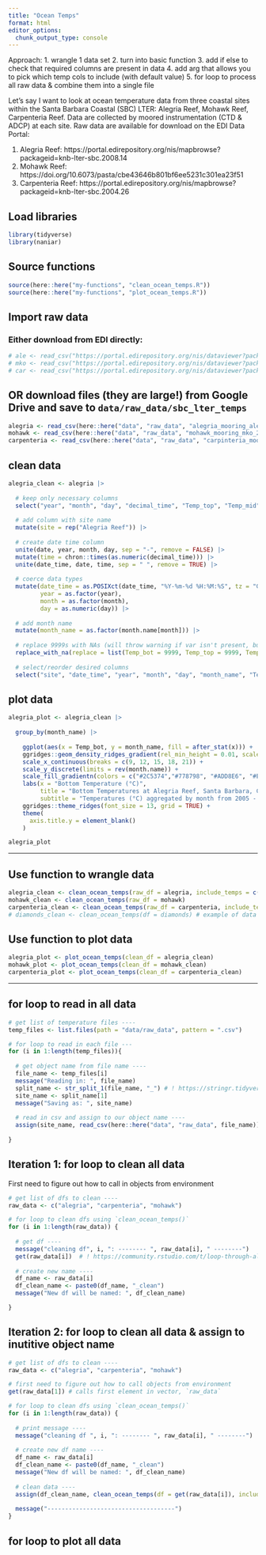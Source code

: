 ```yaml
---
title: "Ocean Temps"
format: html
editor_options: 
  chunk_output_type: console
---
```


Approach:
1. wrangle 1 data set
2. turn into basic function
3. add if else to check that required columns are present in data
4. add arg that allows you to pick which temp cols to include (with default value)
5. for loop to process all raw data & combine them into a single file

Let's say I want to look at ocean temperature data from three coastal sites within the Santa Barbara Coastal (SBC) LTER: Alegria Reef, Mohawk Reef, Carpenteria Reef. Data are collected by moored instrumentation (CTD & ADCP) at each site. Raw data are available for download on the EDI Data Portal:

  1. Alegria Reef: https://portal.edirepository.org/nis/mapbrowse?packageid=knb-lter-sbc.2008.14
  2. Mohawk Reef: https://doi.org/10.6073/pasta/cbe43646b801bf6ee5231c301ea23f51
  3. Carpenteria Reef: https://portal.edirepository.org/nis/mapbrowse?packageid=knb-lter-sbc.2004.26
  
## **Load libraries**
```r
library(tidyverse)
library(naniar)
```

## **Source functions**
```r
source(here::here("my-functions", "clean_ocean_temps.R"))
source(here::here("my-functions", "plot_ocean_temps.R"))
```

## **Import raw data** 

### Either download from EDI directly: 
```r
# ale <- read_csv("https://portal.edirepository.org/nis/dataviewer?packageid=knb-lter-sbc.2008.14&entityid=15c25abf9bb72e2017301fa4e5b2e0d4")
# mko <- read_csv("https://portal.edirepository.org/nis/dataviewer?packageid=knb-lter-sbc.2007.16&entityid=02629ecc08a536972dec021f662428aa")
# car <- read_csv("https://portal.edirepository.org/nis/dataviewer?packageid=knb-lter-sbc.2004.26&entityid=1d7769e33145ba4f04aa0b0a3f7d4a76")
```

## OR download files (they are large!) from Google Drive and save to `data/raw_data/sbc_lter_temps`
```r
alegria <- read_csv(here::here("data", "raw_data", "alegria_mooring_ale_20210617.csv"))
mohawk <- read_csv(here::here("data", "raw_data", "mohawk_mooring_mko_20220330.csv"))
carpenteria <- read_csv(here::here("data", "raw_data", "carpinteria_mooring_car_20220330.csv"))
```

## clean data 
```r
alegria_clean <- alegria |> 
  
  # keep only necessary columns
  select("year", "month", "day", "decimal_time", "Temp_top", "Temp_mid", "Temp_bot") |>
  
  # add column with site name
  mutate(site = rep("Alegria Reef")) |> 
  
  # create date time column
  unite(date, year, month, day, sep = "-", remove = FALSE) |> 
  mutate(time = chron::times(as.numeric(decimal_time))) |> 
  unite(date_time, date, time, sep = " ", remove = TRUE) |> 
  
  # coerce data types
  mutate(date_time = as.POSIXct(date_time, "%Y-%m-%d %H:%M:%S", tz = "GMT"),
         year = as.factor(year),
         month = as.factor(month),
         day = as.numeric(day)) |>
  
  # add month name
  mutate(month_name = as.factor(month.name[month])) |>
  
  # replace 9999s with NAs (will throw warning if var isn't present, but still execute)
  replace_with_na(replace = list(Temp_bot = 9999, Temp_top = 9999, Temp_mid = 9999)) |> 
  
  # select/reorder desired columns
  select("site", "date_time", "year", "month", "day", "month_name", "Temp_bot", "Temp_mid", "Temp_top")

```

## plot data
```r
alegria_plot <- alegria_clean |> 
  
  group_by(month_name) |> 
  
    ggplot(aes(x = Temp_bot, y = month_name, fill = after_stat(x))) +
    ggridges::geom_density_ridges_gradient(rel_min_height = 0.01, scale = 3) + 
    scale_x_continuous(breaks = c(9, 12, 15, 18, 21)) +
    scale_y_discrete(limits = rev(month.name)) + 
    scale_fill_gradientn(colors = c("#2C5374","#778798", "#ADD8E6", "#EF8080", "#8B3A3A"), name = "Temp. (°C)") +
    labs(x = "Bottom Temperature (°C)",
         title = "Bottom Temperatures at Alegria Reef, Santa Barbara, CA",
         subtitle = "Temperatures (°C) aggregated by month from 2005 - 2022") +
    ggridges::theme_ridges(font_size = 13, grid = TRUE) +
    theme(
      axis.title.y = element_blank()
    )

alegria_plot
```

--------------------------------------------------------------------------------

## Use function to wrangle data
```r
alegria_clean <- clean_ocean_temps(raw_df = alegria, include_temps = c("Temp_bot"))
mohawk_clean <- clean_ocean_temps(raw_df = mohawk)
carpenteria_clean <- clean_ocean_temps(raw_df = carpenteria, include_temps = c("Temp_mid", "Temp_bot"))
# diamonds_clean <- clean_ocean_temps(df = diamonds) # example of data our function won't accept
```

## Use function to plot data
```r
alegria_plot <- plot_ocean_temps(clean_df = alegria_clean)
mohawk_plot <- plot_ocean_temps(clean_df = mohawk_clean)
carpenteria_plot <- plot_ocean_temps(clean_df = carpenteria_clean)
```

--------------------------------------------------------------------------------


## for loop to read in all data
```r
# get list of temperature files ----
temp_files <- list.files(path = "data/raw_data", pattern = ".csv")

# for loop to read in each file ---
for (i in 1:length(temp_files)){
  
  # get object name from file name ----
  file_name <- temp_files[i]
  message("Reading in: ", file_name)
  split_name <- str_split_1(file_name, "_") # ! https://stringr.tidyverse.org/reference/str_split.html !
  site_name <- split_name[1] 
  message("Saving as: ", site_name)
  
  # read in csv and assign to our object name ----
  assign(site_name, read_csv(here::here("data", "raw_data", file_name))) # ! https://statisticsglobe.com/r-write-read-multiple-csv-files-for-loop !
  
}
```

## Iteration 1: for loop to clean all data
First need to figure out how to call in objects from environment
```r
# get list of dfs to clean ----
raw_data <- c("alegria", "carpenteria", "mohawk")

# for loop to clean dfs using `clean_ocean_temps()`
for (i in 1:length(raw_data)) {
  
  # get df ----
  message("cleaning df", i, ": -------- ", raw_data[i], " --------")
  get(raw_data[i])  # ! https://community.rstudio.com/t/loop-through-all-dfs-in-environment/70943 !
  
  # create new name ----
  df_name <- raw_data[i]
  df_clean_name <- paste0(df_name, "_clean")
  message("New df will be named: ", df_clean_name)

}
```

## Iteration 2: for loop to clean all data & assign to inutitive object name
```r
# get list of dfs to clean ----
raw_data <- c("alegria", "carpenteria", "mohawk")

# first need to figure out how to call objects from environment
get(raw_data[1]) # calls first element in vector, `raw_data` 

# for loop to clean dfs using `clean_ocean_temps()`
for (i in 1:length(raw_data)) {
  
  # print message ----
  message("cleaning df ", i, ": -------- ", raw_data[i], " --------")
  
  # create new df name ----
  df_name <- raw_data[i]
  df_clean_name <- paste0(df_name, "_clean")
  message("New df will be named: ", df_clean_name)
  
  # clean data ----
  assign(df_clean_name, clean_ocean_temps(df = get(raw_data[i]), include_temps = c("Temp_top", "Temp_bot")))
  
  message("------------------------------------")
}
```

## for loop to plot all data
